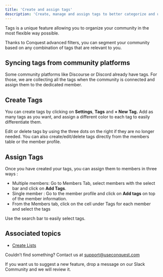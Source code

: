 ```yaml
---
title: 'Create and assign tags'
description: 'Create, manage and assign tags to better categorize and understand your members'
---
```


Tags is a unique feature allowing you to organize your community in the most flexible way possible. 

Thanks to Conquest advanced filters, you can segment your community based on any combination of tags that are relevant to you. 

## Syncing tags from community platforms

Some community platforms like Discourse or Discord already have tags. For those, we are collecting all the tags when the community is connected and assign them to the dedicated member.

## Create Tags

You can create tags by clicking on **Settings**, **Tags** and **+ New Tag.** Add as many tags as you want, and assign a different color to each tag to easily differentiate them. 

Edit or delete tags by using the three dots on the right if they are no longer needed. You can also create/edit/delete tags directly from the members table or the member profile.

## Assign Tags

Once you have created your tags, you can assign them to members in three ways : 

- Multiple members: Go to Members Tab, select members with the select bar and click on **Add Tags**.
- Single member : Go to the member profile and click on **Add tags** on top of the member information.
- From the Members tab, click on the cell under Tags for each member and select the tags

Use the search bar to easily select tags. 

## Associated topics

- [Create Lists](/workspace/lists)

Couldn’t find something? Contact us at [support@useconquest.com](mailto:support@useconquest.com)

If you want us to suggest a new feature, drop a message on our Slack Community and we will review it.
